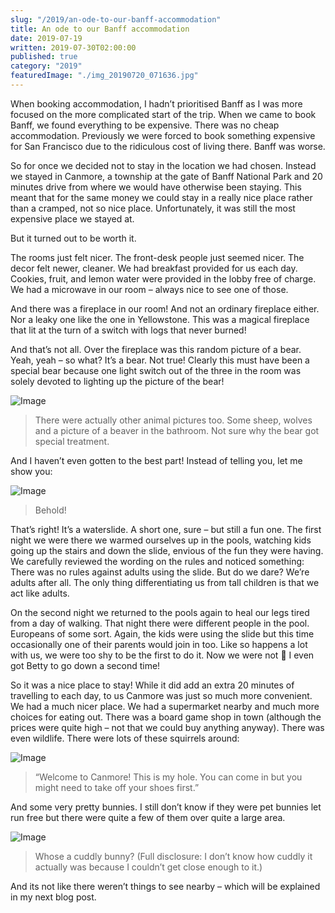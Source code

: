 ```yaml
---
slug: "/2019/an-ode-to-our-banff-accommodation"
title: An ode to our Banff accommodation
date: 2019-07-19
written: 2019-07-30T02:00:00
published: true
category: "2019"
featuredImage: "./img_20190720_071636.jpg"
---
```

When booking accommodation, I hadn’t prioritised Banff as I was more focused on the more complicated start of the trip. When we came to book Banff, we found everything to be expensive. There was no cheap accommodation. Previously we were forced to book something expensive for San Francisco due to the ridiculous cost of living there. Banff was worse.

So for once we decided not to stay in the location we had chosen. Instead we stayed in Canmore, a township at the gate of Banff National Park and 20 minutes drive from where we would have otherwise been staying. This meant that for the same money we could stay in a really nice place rather than a cramped, not so nice place. Unfortunately, it was still the most expensive place we stayed at.

But it turned out to be worth it.

The rooms just felt nicer. The front-desk people just seemed nicer. The decor felt newer, cleaner. We had breakfast provided for us each day. Cookies, fruit, and lemon water were provided in the lobby free of charge. We had a microwave in our room – always nice to see one of those.

And there was a fireplace in our room! And not an ordinary fireplace either. Nor a leaky one like the one in Yellowstone. This was a magical fireplace that lit at the turn of a switch with logs that never burned!

And that’s not all. Over the fireplace was this random picture of a bear. Yeah, yeah – so what? It’s a bear. Not true! Clearly this must have been a special bear because one light switch out of the three in the room was solely devoted to lighting up the picture of the bear!

![Image](img_20190720_071636.jpg)

> There were actually other animal pictures too. Some sheep, wolves and a picture of a beaver in the bathroom. Not sure why the bear got special treatment.

And I haven’t even gotten to the best part! Instead of telling you, let me show you:

![Image](img_20190722_083229.jpg)

> Behold!

That’s right! It’s a waterslide. A short one, sure – but still a fun one. The first night we were there we warmed ourselves up in the pools, watching kids going up the stairs and down the slide, envious of the fun they were having. We carefully reviewed the wording on the rules and noticed something: There was no rules against adults using the slide. But do we dare? We’re adults after all. The only thing differentiating us from tall children is that we act like adults.

On the second night we returned to the pools again to heal our legs tired from a day of walking. That night there were different people in the pool. Europeans of some sort. Again, the kids were using the slide but this time occasionally one of their parents would join in too. Like so happens a lot with us, we were too shy to be the first to do it. Now we were not 🙂 I even got Betty to go down a second time!

So it was a nice place to stay! While it did add an extra 20 minutes of travelling to each day, to us Canmore was just so much more convenient. We had a much nicer place. We had a supermarket nearby and much more choices for eating out. There was a board game shop in town (although the prices were quite high – not that we could buy anything anyway). There was even wildlife. There were lots of these squirrels around:

![Image](img_20190720_085123.jpg)

> “Welcome to Canmore! This is my hole. You can come in but you might need to take off your shoes first.”

And some very pretty bunnies. I still don’t know if they were pet bunnies let run free but there were quite a few of them over quite a large area.

![Image](img_20190720_084236.jpg)

> Whose a cuddly bunny? (Full disclosure: I don’t know how cuddly it actually was because I couldn’t get close enough to it.)

And its not like there weren’t things to see nearby – which will be explained in my next blog post.